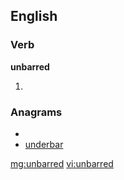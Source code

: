 ==English==
===Verb===
'''unbarred'''
# {{past of|unbar}}

===Anagrams===
* {{alphagram|abdenrru}}
* [[underbar#English|underbar]]

[[mg:unbarred]]
[[vi:unbarred]]